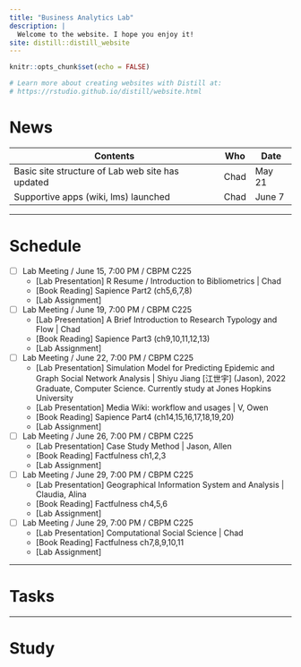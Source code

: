 ```yaml
---
title: "Business Analytics Lab"
description: |
  Welcome to the website. I hope you enjoy it!
site: distill::distill_website
---
```


```r
knitr::opts_chunk$set(echo = FALSE)

# Learn more about creating websites with Distill at:
# https://rstudio.github.io/distill/website.html

```

# News
| Contents                                         | Who  |  Date  |
| ------------------------------------------------ | ---- | ------ |
| Basic site structure of Lab web site has updated | Chad | May 21 |
| Supportive apps (wiki, lms) launched             | Chad | June 7 |


---

# Schedule
- [ ] Lab Meeting / June 15, 7:00 PM / CBPM C225
    - [Lab Presentation] R Resume / Introduction to Bibliometrics | Chad
    - [Book Reading] Sapience Part2 (ch5,6,7,8)
    - [Lab Assignment] 
- [ ] Lab Meeting / June 19, 7:00 PM / CBPM C225
    - [Lab Presentation] A Brief Introduction to Research Typology and Flow | Chad
    - [Book Reading] Sapience Part3 (ch9,10,11,12,13)
    - [Lab Assignment] 
- [ ] Lab Meeting / June 22, 7:00 PM / CBPM C225
    - [Lab Presentation] Simulation Model for Predicting Epidemic and Graph Social Network Analysis | Shiyu Jiang [江世宇] (Jason), 2022 Graduate, Computer Science. Currently study at Jones Hopkins University
    - [Lab Presentation] Media Wiki: workflow and usages | V, Owen 
    - [Book Reading] Sapience Part4 (ch14,15,16,17,18,19,20)
    - [Lab Assignment] 
- [ ] Lab Meeting / June 26, 7:00 PM / CBPM C225
    - [Lab Presentation]  Case Study Method | Jason, Allen
    - [Book Reading] Factfulness ch1,2,3
    - [Lab Assignment] 
- [ ] Lab Meeting / June 29, 7:00 PM / CBPM C225
    - [Lab Presentation]  Geographical Information System and Analysis | Claudia, Alina
    - [Book Reading] Factfulness ch4,5,6
    - [Lab Assignment] 
- [ ] Lab Meeting / June 29, 7:00 PM / CBPM C225
    - [Lab Presentation] Computational Social Science | Chad
    - [Book Reading] Factfulness ch7,8,9,10,11
    - [Lab Assignment] 

---

# Tasks

---

# Study